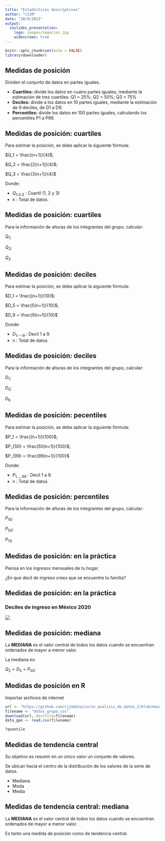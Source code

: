 ---
title: "Estadísticos descriptivos"
author: "CJJM"
date: "20/9/2021"
output:
  ioslides_presentation:
    logo: images/negocios.jpg
    widescreen: true
---

```{r setup, include=FALSE}
knitr::opts_chunk$set(echo = FALSE)
library(downloader)
```

## Medidas de posición

Dividen el conjunto de datos en partes iguales.

- **Cuartiles:** divide los datos en cuatro partes iguales, mediante la estimación de tres cuartiles: Q1 = 25%; Q2 = 50%; Q3 = 75%
- **Deciles:** divide a los datos en 10 partes iguales, mediante la estimación de 9 deciles, de D1 a D9.
- **Percentiles:** divide los datos en 100 partes iguales, calculando los percentiles P1 a P99.

## Medidas de posición: cuartiles

Para estimar la posición, se debe aplicar la siguiente fórmula:

<div class="centered">
$Q_1 = \frac{(n+1)}{4}$;

$Q_2 = \frac{2(n+1)}{4}$;

$Q_3 = \frac{3(n+1)}{4}$
</div>

Donde:

* $Q_1,_2,_3$ : Cuartil (1, 2 y 3)
* n : Total de datos.



## Medidas de posición: cuartiles

Para la información de alturas de los integrantes del grupo, calcular:

$Q_1$;  

$Q_2$;  

$Q_3$  


## Medidas de posición: deciles

Para estimar la posición, se debe aplicar la siguiente fórmula:

<div class="centered">
$D_1 = \frac{(n+1)}{10}$;

$D_5 = \frac{5(n+1)}{10}$;

$D_9 = \frac{9(n+1)}{10}$
</div>

Donde:

* $D_1,..,_9$ : Decil 1 a 9.
* n : Total de datos.




## Medidas de posición: deciles

Para la información de alturas de los integrantes del grupo, calcular:

$D_1$;  

$D_5$;  

$D_9$  




## Medidas de posición: pecentiles

Para estimar la posición, se debe aplicar la siguiente fórmula:

<div class="centered">
$P_1 = \frac{(n+1)}{100}$;

$P_{50} = \frac{50(n+1)}{100}$;

$P_{99} = \frac{99(n+1)}{100}$
</div>

Donde:

* $P_{1,..,99}$ : Decil 1 a 9.
* n : Total de datos.



## Medidas de posición: percentiles

Para la información de alturas de los integrantes del grupo, calcular:

$P_{10}$;  

$P_{50}$;  

$P_{75}$  


## Medidas de posición: en la práctica

Piensa en los ingresos mensuales de tu hogar.

¿En que decil de ingreso crees que se encuentre tu familia?

## Medidas de posición: en la práctica
### Deciles de ingreso en México 2020

<div class="centered">
![](images/cuadro_ingresos.PNG)
</div>


## Medidas de posición: mediana

La **MEDIANA** es el valor central de todos los datos cuando se encuentran ordenados de mayor a menor valor.

La mediana es:
<div class="centered">

$Q_2 = D_5 = P_{50}$;
</div>

## Medidas de posición en R

Importar archivos de internet
```{r, echo = TRUE}

url <- "https://github.com/cjjmdata/curso_analisis_de_datos_I/blob/main/Datos/grupo_edad_altura.csv"
filename <- "datos_grupo.csv"
download(url, destfile=filename)
data_gpo <- read.csv(filename)
```


```{r, echo=TRUE}
?quantile
```


## Medidas de tendencia central

Su objetivo es resumir en un único valor un conjunto de valores.

Se ubican hacia el centro de la distribución de los valores de la serie de datos.

- Mediana
- Moda
- Media



## Medidas de tendencia central: mediana

La **MEDIANA** es el valor central de todos los datos cuando se encuentran ordenados de mayor a menor valor.

Es tanto una medida de posición como de tendencia central.








